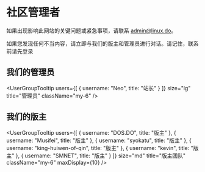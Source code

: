 <br></br>


# 社区管理者

如果出现影响此网站的关键问题或紧急事项，请联系 admin@linux.do。

如果您发现任何不当内容，请立即与我们的版主和管理员进行对话。请记住，联系前请先登录

## 我们的管理员

<UserGroupTooltip 
  users={[
    { username: "Neo", title: "站长" }
  ]}
  size="lg"
  title="管理员"
  className="my-6"
/>

## 我们的版主

<UserGroupTooltip 
  users={[
    { username: "DOS.DO", title: "版主" },
    { username: "Musifei", title: "版主" },
    { username: "syokatu", title: "版主" },
    { username: "king-huiwen-of-qin", title: "版主" },
    { username: "kevin", title: "版主" },
    { username: "SMNET", title: "版主" }
  ]}
  size="md"
  title="版主团队"
  className="my-6"
  maxDisplay={10}
/>